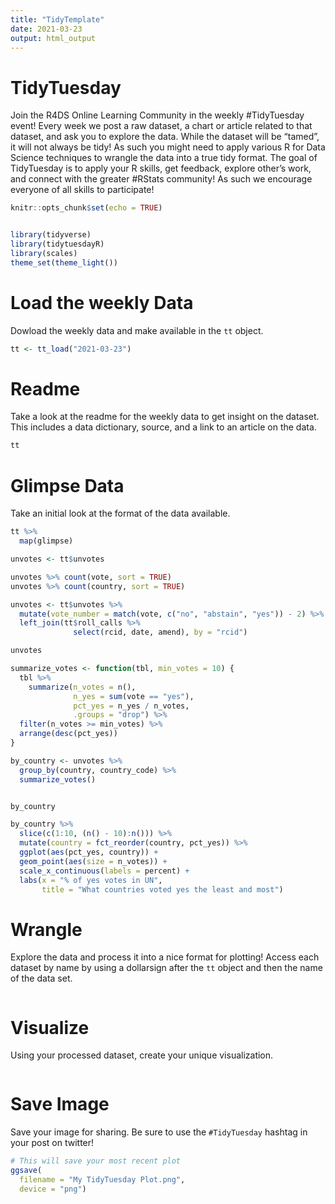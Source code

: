 ```yaml
---
title: "TidyTemplate"
date: 2021-03-23
output: html_output
---
```


# TidyTuesday

Join the R4DS Online Learning Community in the weekly #TidyTuesday event!
Every week we post a raw dataset, a chart or article related to that dataset, and ask you to explore the data.
While the dataset will be “tamed”, it will not always be tidy! As such you might need to apply various R for Data Science techniques to wrangle the data into a true tidy format.
The goal of TidyTuesday is to apply your R skills, get feedback, explore other’s work, and connect with the greater #RStats community!
As such we encourage everyone of all skills to participate!

```r

knitr::opts_chunk$set(echo = TRUE)


library(tidyverse)
library(tidytuesdayR)
library(scales)
theme_set(theme_light())
```

# Load the weekly Data

Dowload the weekly data and make available in the `tt` object.

```r

tt <- tt_load("2021-03-23")

```


# Readme

Take a look at the readme for the weekly data to get insight on the dataset.
This includes a data dictionary, source, and a link to an article on the data.

```r

tt

```


# Glimpse Data

Take an initial look at the format of the data available.

```r

tt %>% 
  map(glimpse)

```

```r
unvotes <- tt$unvotes

unvotes %>% count(vote, sort = TRUE)
unvotes %>% count(country, sort = TRUE) 
```



```r
unvotes <- tt$unvotes %>%
  mutate(vote_number = match(vote, c("no", "abstain", "yes")) - 2) %>%
  left_join(tt$roll_calls %>%
              select(rcid, date, amend), by = "rcid")

unvotes
```

```r
summarize_votes <- function(tbl, min_votes = 10) {
  tbl %>%
    summarize(n_votes = n(),
              n_yes = sum(vote == "yes"),
              pct_yes = n_yes / n_votes,
              .groups = "drop") %>%
  filter(n_votes >= min_votes) %>%
  arrange(desc(pct_yes))
}

by_country <- unvotes %>%
  group_by(country, country_code) %>%
  summarize_votes()


by_country
```

```r
by_country %>%
  slice(c(1:10, (n() - 10):n())) %>%
  mutate(country = fct_reorder(country, pct_yes)) %>%
  ggplot(aes(pct_yes, country)) +
  geom_point(aes(size = n_votes)) +
  scale_x_continuous(labels = percent) +
  labs(x = "% of yes votes in UN",
       title = "What countries voted yes the least and most")
```



# Wrangle

Explore the data and process it into a nice format for plotting! Access each dataset by name by using a dollarsign after the `tt` object and then the name of the data set.

```r



```


# Visualize

Using your processed dataset, create your unique visualization.

```r


  
```

# Save Image

Save your image for sharing. Be sure to use the `#TidyTuesday` hashtag in your post on twitter! 

```r

# This will save your most recent plot
ggsave(
  filename = "My TidyTuesday Plot.png",
  device = "png")

```
